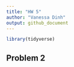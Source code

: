 ```yaml
---
title: "HW 5"
author: "Vanessa Dinh"
output: github_document
---
```


```r
library(tidyverse)

```

## Problem 2